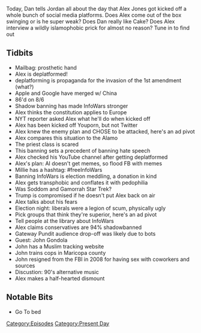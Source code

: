 {{DEFAULTSORT:
    #_EPISODE_0190:August 6, 2018
}}{{Episode
    | title           = August 6, 2018
    | caption         = Listen to this episode on [https://knowledgefight.libsyn.com/knowledge-fight-august-6-2018 Libsyn] [https://open.spotify.com/episode/7dIi1jUCtnKmORdQ1L2jHc Spotify], Read the [[Transcript/190: August 6, 2018|Unofficial Transcript]]
    | episodeNumber   = 190
    | length          = 02:40:41
    | airDate         = August 8, 2018
    | coverageDate    = August 6, 2018
    | episodeType     = [[:Category:Present Day|Present Day]]
    | appearance      = [[Millie Weaver]], [[john gondola]]
    | beverage        = Champagne
    | oocDrop         = I'm not a sociopath
    | previousEpisode = [[189: February 19-20, 2009]]
    | nextEpisode     = [[191: Blood Moons and Our First Call-In]]
}}

{{Stub}}

Today, Dan tells Jordan all about the day that Alex Jones got kicked off a whole bunch of social media platforms. Does Alex come out of the box swinging or is he super weak? Does Dan really like Cake? Does Alex interview a wildly islamophobic prick for almost no reason? Tune in to find out

==Tidbits==

*Mailbag: prosthetic hand
*Alex is deplatformed!
*deplatforming is propaganda for the invasion of the 1st amendment (what?)
*Apple and Google have merged w/ China
*86'd on 8/6
*Shadow banning has made InfoWars stronger
*Alex thinks the constitution applies to Europe
*NYT reporter asked Alex what he'll do when kicked off
*Alex has been kicked off Youporn, but not Twitter
*Alex knew the enemy plan and CHOSE to be attacked, here's an ad pivot
*Alex compares this situation to the Alamo
*The priest class is scared
*This banning sets a precedent of banning hate speech
*Alex checked his YouTube channel after getting deplatformed
*Alex's plan: AI doesn't get memes, so flood FB with memes
*Millie has a hashtag: #freeInfoWars
*Banning InfoWars is election meddling, a donation in kind
*Alex gets transphobic and conflates it with pedophilia
*Was Soddom and Gamorrah Star Trek?
*Trump is compromised if he doesn't put Alex back on air
*Alex talks about his fears
*Election night: liberals were a legion of scum, physically ugly
*Pick groups that think they're superior, here's an ad pivot
*Tell people at the library about InfoWars
*Alex claims conservatives are 94% shadowbanned
*Gateway Pundit audience drop-off was likely due to bots
*Guest: John Gondola
*John has a Muslim tracking website
*John trains cops in Maricopa county
*John resigned from the FBI in 2008 for having sex with coworkers and sources
*Discustion: 90's alternative music
*Alex makes a half-hearted dismount

==Notable Bits==

*Go To bed

[[Category:Episodes]]
[[Category:Present Day]]
